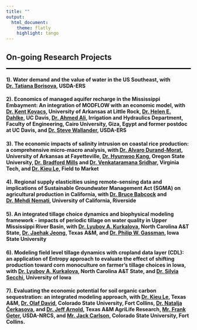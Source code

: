 ```yaml
---
title: ""
output: 
  html_document:
    theme: flatly
    highlight: tango
---
```


<!-- <link rel="stylesheet" href="style.css" type="text/css"> -->

<!-- <style> -->
<!-- body { -->
<!-- text-align: justify} -->
<!-- </style> -->

## **On-going Research Projects**
<hr style="border:1px solid black"> <!-- add black line -->


#### 1). Water demand and the value of water in the US Southeast, with [Dr. Tatiana Borisova](https://www.ers.usda.gov/authors/ers-staff-directory/tatiana-borisova), USDA-ERS


#### 2). Economics of managed aquifer recharge in the Mississippi Embayment: An integration of MODFLOW with an economic model, with [Dr. Kent Kovacs ](https://ualr.edu/cbhhs/faculty/dr-kent-kovacs/), University of Arkansas at Little Rock, [Dr. Helen E. Dahlke](https://dahlke.ucdavis.edu/about/), UC Davis, [Dr. Ahmed Ali](https://orcid.org/0000-0002-8991-5180), Irrigation and Hydraulics Department, Faculty of Engineering, Cairo University, Giza, Egypt and former postdoc at UC Davis, and [Dr. Steve Wallander](https://www.ers.usda.gov/authors/ers-staff-directory/steven-wallander), USDA-ERS


#### 3). The economic impacts of salinity intrusion on coastal rice production: a comprehensive micro-macro analysis, with [Dr. Alvaro Durand-Morat](https://agribusiness.uark.edu/directory/index/uid/adurand/name/Alvaro+Durand-Morat/), University of Arkansas at Fayetteville, [Dr. Hyunwoo Kang](https://scholar.google.com/citations?user=D43NLY8AAAAJ&hl=en), Oregon State University, [Dr. Bradford Mills](https://aaec.vt.edu/people/faculty/mills-bradford.html) and [Dr. Venkataramana Sridhar](https://www.bse.vt.edu/people/faculty/venkat-sridhar.html), Virginia Tech, and [Dr. Kieu Le](https://fieldtomarket.org/the-alliance/our-staff/), Field to Market


#### 4). Regional supply elasticities using remote-sensing data and implications of Sustainable Groundwater Management Act (SGMA) on agricultural production in California, with [Dr. Bruce Babcock](https://profiles.ucr.edu/app/home/profile/babcockb) and [Dr. Mehdi Nemati](https://profiles.ucr.edu/app/home/profile/mehdin), University of California, Riverside


#### 5). An integrated tillage choice dynamics and biophysical modeling framework - impacts of periodic tillage on water quality in Upper Mississippi River Basin, with [Dr. Lyubov A. Kurkalova](https://www.ncat.edu/employee-bio.php?directoryID=1629715345), North Carolina A&T State, [Dr. Jaehak Jeong](https://blackland.tamu.edu/people/research/scientists/jeong-jaehak/), Texas A&M, and [Dr. Philip W. Gassman](https://www.card.iastate.edu/people/philip-gassman), Iowa State University


#### 6). Modeling field level tillage dynamics with cropland data layer (CDL): an application of Entropy approach to evaluate the effect of shifting production toward corn monoculture on farmer’s tillage choices in Iowa, with [Dr. Lyubov A. Kurkalova](https://www.ncat.edu/employee-bio.php?directoryID=1629715345), North Carolina A&T State, and [Dr. Silvia Secchi](https://geography.uiowa.edu/people/silvia-secchi), University of Iowa


#### 7). Evaluating the economic potential for soil organic carbon sequestration: an integrated modeling approach, with [Dr. Kieu Le](https://blackland.tamu.edu/people/research/scientists/kieu-ngoc-le/), Texas A&M, [Dr. Olaf David](https://www.engr.colostate.edu/ce/people/olaf-david/), Colorado State University, Fort Collins, [Dr. Natalja Čerkasova](https://blackland.tamu.edu/people/research/scientists/cerkasova-natalja/), and [Dr. Jeff Arnold](https://www.ars.usda.gov/plains-area/temple-tx/grassland-soil-and-water-research-laboratory/people/jeffrey-arnold/), Texas A&M AgriLife Research, [Mr. Frank Geter](https://www.ars.usda.gov/southeast-area/oxford-ms/national-sedimentation-laboratory/water-quality-and-ecology-research/news/awardsrecognition/visitors/), USDA-NRCS, and [Mr. Jack Carlson](https://www.engr.colostate.edu/ce/people/jack-carlson/), Colorado State University, Fort Collins.          

